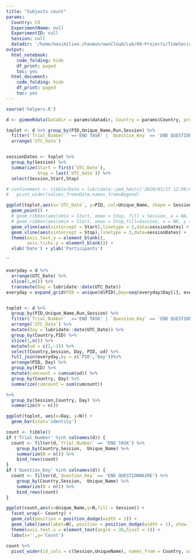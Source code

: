 ```yaml
---
title: "Subjects count"
params:
  Country: CO
  ExperimentName: null
  ExperimentID: null
  Session: null    
  datadir: '/home/maximilien.chaumon/ownCloud/Lab/00-Projects/TimeSocialDistancing/DATA/RData'
output:
  html_notebook:
    code_folding: hide
    df_print: paged
    toc: yes
  html_document:
    code_folding: hide
    df_print: paged
    toc: yes
---
```


```r
source('helpers.R')


```

```r
d <- gimmeRdata(DataDir = params$datadir, Country = params$Country, progress = T)

```
```r
toplot <- d %>% group_by(PID,Unique_Name,Run,Session) %>%
  filter(`Trial_Number`  =='END TASK' | `Question_Key` == 'END QUESTIONNAIRE') %>%
  arrange(`UTC_Date`) 


sessionDates <- toplot %>%
  group_by(Session) %>%
  summarize(Start = first(`UTC_Date`),
            Stop = last(`UTC_Date`)) %>%
  select(Session,Start,Stop)

# confinement <- tibble(Date = lubridate::ymd_hms(c('2020/03/17 12:00:00','2020/05/11 23:59:59','2020/10/30 00:00:00', '2020/12/15 23:59:59'),tz = 'CET'), Session = c(1,1,2,2), Begend = c('Start','Stop','Start','Stop')) %>%
#   pivot_wider(values_from=Date,names_from=Begend)

ggplot(toplot,aes(x=`UTC_Date`, y=PID, col=Unique_Name, shape = Session)) +
  geom_point() +
  # geom_ribbon(aes(xmin = Start, xmax = Stop, fill = Session, x = NA, y = NA, col = NA, shape = NA), data=sessionDates) +
  # geom_ribbon(aes(xmin = Start, xmax = Stop,fill=Session, x = NA, y = NA, col = NA, shape = NA), data=confinement) +
  geom_vline(aes(xintercept = Start),linetype = 2,data=sessionDates) +
  geom_vline(aes(xintercept = Stop),linetype = 3,data=sessionDates) +
  theme(axis.text.y = element_blank(),
        axis.ticks.y = element_blank()) +
  xlab('Date') + ylab('Participants')

```
``
```r
everyday = d %>%
  arrange(UTC_Date) %>%
  slice(1,n()) %>%
  transmute(Day = lubridate::date(UTC_Date))
everyday = expand_grid(PID = unique(d$PID),Day=seq(everyday$Day[1], everyday$Day[2], by = 1))


toplot <- d %>% 
  group_by(PID,Unique_Name,Run,Session) %>%
  filter(`Trial_Number`  =='END TASK' | `Question_Key` == 'END QUESTIONNAIRE') %>%
  arrange(`UTC_Date`) %>%
  mutate(Day = lubridate::date(UTC_Date)) %>%
  group_by(Country,PID) %>%
  slice(1,n()) %>%
  mutate(ud = c(1,-1)) %>%
  select(Country,Session, Day, PID, ud) %>%
  full_join(everyday,by = c('PID','Day'))%>%
  arrange(PID, Day) %>%
  group_by(PID) %>%
  mutate(cumcount = cumsum(ud)) %>%
  group_by(Country, Day) %>%
  summarize(cumcount = sum(cumcount))
```


```r
%>%
  group_by(Session,Country, Day) %>%
  summarize(N = n())

ggplot(toplot, aes(x=Day, y=N)) +
  geom_bar(stat='identity')

```

```r

count <- tibble()
if ('Trial_Number' %in% colnames(d)) {
  count <- filter(d,`Trial_Number` == 'END TASK') %>%
    group_by(Country,Session,  Unique_Name) %>%
    summarize(N = n()) %>%
    bind_rows(count)
}
if ('Question_Key' %in% colnames(d)) {
  count <- filter(d,`Question_Key` == 'END QUESTIONNAIRE') %>%
    group_by(Country,Session,  Unique_Name) %>%
    summarize(N = n()) %>%
    bind_rows(count)
}

ggplot(count,aes(x=Unique_Name,y=N,fill = Session)) +
  facet_wrap(~ Country) +
  geom_col(position = position_dodge(width = 1)) +
  geom_label(aes(label=N), position = position_dodge(width = 1), show.legend = F) +
  theme(axis.text.x = element_text(angle = 30,hjust = 1)) +
  labs(x='',y='Count')
```

```r
count %>%
  pivot_wider(id_cols = c(Session,UniqueName), names_from = Country, values_from=N) 
```


